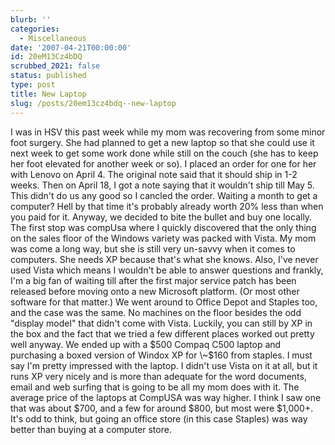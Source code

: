```yaml
---
blurb: ''
categories:
  - Miscellaneous
date: '2007-04-21T00:00:00'
id: 20eM13Cz4bDQ
scrubbed_2021: false
status: published
type: post
title: New Laptop
slug: /posts/20em13cz4bdq--new-laptop
---
```


I was in HSV this past week while my mom was recovering from some
minor foot surgery. She had planned to get a new laptop so that she
could use it next week to get some work done while still on the
couch (she has to keep her foot elevated for another week or so). I
placed an order for one for her with Lenovo on April 4. The
original note said that it should ship in 1-2 weeks. Then on April
18, I got a note saying that it wouldn't ship till May 5. This
didn't do us any good so I cancled the order. Waiting a month to
get a computer? Hell by that time it's probably already worth 20%
less than when you paid for it. Anyway, we decided to bite the
bullet and buy one locally. The first stop was compUsa where I
quickly discovered that the only thing on the sales floor of the
Windows variety was packed with Vista. My mom was come a long way,
but she is still very un-savvy when it comes to computers. She
needs XP because that's what she knows. Also, I've never used Vista
which means I wouldn't be able to answer questions and frankly, I'm
a big fan of waiting till after the first major service patch has
been released before moving onto a new Microsoft platform. (Or most
other software for that matter.) We went around to Office Depot and
Staples too, and the case was the same. No machines on the floor
besides the odd "display model" that didn't come with Vista.
Luckily, you can still by XP in the box and the fact that we tried
a few different places worked out pretty well anyway. We ended up
with a $500 Compaq C500 laptop and purchasing a boxed version of
Windox XP for \~$160 from staples. I must say I'm pretty impressed
with the laptop. I didn't use Vista on it at all, but it runs XP
very nicely and is more than adequate for the word documents, email
and web surfing that is going to be all my mom does with it. The
average price of the laptops at CompUSA was way higher. I think I
saw one that was about $700, and a few for around $800, but most
were $1,000+. It's odd to think, but going an office store (in this
case Staples) was way better than buying at a computer store.
